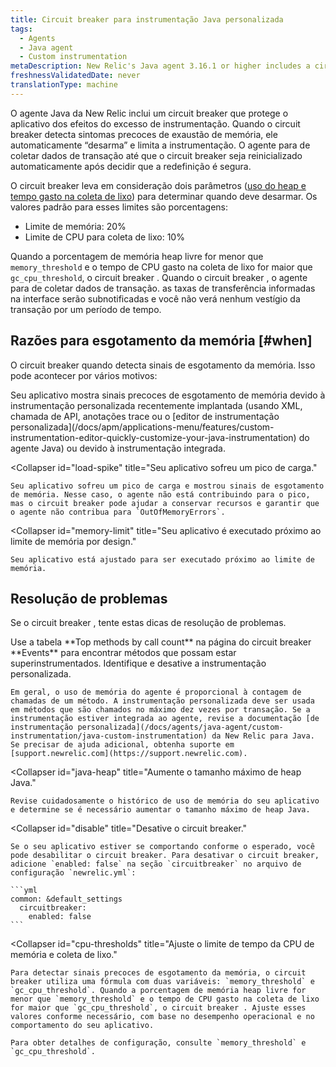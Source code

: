 ```yaml
---
title: Circuit breaker para instrumentação Java personalizada
tags:
  - Agents
  - Java agent
  - Custom instrumentation
metaDescription: New Relic's Java agent 3.16.1 or higher includes a circuit breaker that "trips" to protect apps from the effects of over-instrumentation.
freshnessValidatedDate: never
translationType: machine
---
```


O agente Java da New Relic inclui um circuit breaker que protege o aplicativo dos efeitos do excesso de instrumentação. Quando o circuit breaker detecta sintomas precoces de exaustão de memória, ele automaticamente “desarma” e limita a instrumentação. O agente para de coletar dados de transação até que o circuit breaker seja reinicializado automaticamente após decidir que a redefinição é segura.

O circuit breaker leva em consideração dois parâmetros ([uso do heap e tempo gasto na coleta de lixo](#cpu-thresholds)) para determinar quando deve desarmar. Os valores padrão para esses limites são porcentagens:

* Limite de memória: 20%
* Limite de CPU para coleta de lixo: 10%

Quando a porcentagem de memória heap livre for menor que `memory_threshold` e o tempo de CPU gasto na coleta de lixo for maior que `gc_cpu_threshold`, o circuit breaker . Quando o circuit breaker , o agente para de coletar dados de transação. as taxas de transferência informadas na interface <InlinePopover type="apm"/>serão subnotificadas e você não verá nenhum vestígio da transação por um período de tempo.

## Razões para esgotamento da memória [#when]

O circuit breaker quando detecta sinais de esgotamento da memória. Isso pode acontecer por vários motivos:

<CollapserGroup>
  <Collapser
    id="over-instrumented"
    title="Sua aplicação está superinstrumentada."
  >
    Seu aplicativo mostra sinais precoces de esgotamento de memória devido à instrumentação personalizada recentemente implantada (usando XML, chamada de API, anotações trace ou o [editor de instrumentação personalizada](/docs/apm/applications-menu/features/custom-instrumentation-editor-quickly-customize-your-java-instrumentation) do agente Java) ou devido à instrumentação integrada.
  </Collapser>

  <Collapser
    id="load-spike"
    title="Seu aplicativo sofreu um pico de carga."
  >
    Seu aplicativo sofreu um pico de carga e mostrou sinais de esgotamento de memória. Nesse caso, o agente não está contribuindo para o pico, mas o circuit breaker pode ajudar a conservar recursos e garantir que o agente não contribua para `OutOfMemoryErrors`.
  </Collapser>

  <Collapser
    id="memory-limit"
    title="Seu aplicativo é executado próximo ao limite de memória por design."
  >
    Seu aplicativo está ajustado para ser executado próximo ao limite de memória.
  </Collapser>
</CollapserGroup>

## Resolução de problemas

Se o circuit breaker , tente estas dicas de resolução de problemas.

<CollapserGroup>
  <Collapser
    id="disable"
    title="Identifique e desabilite a instrumentação."
  >
    Use a tabela <DNT>**Top methods by call count**</DNT> na página do circuit breaker <DNT>**Events**</DNT> para encontrar métodos que possam estar superinstrumentados. Identifique e desative a instrumentação personalizada.

    Em geral, o uso de memória do agente é proporcional à contagem de chamadas de um método. A instrumentação personalizada deve ser usada em métodos que são chamados no máximo dez vezes por transação. Se a instrumentação estiver integrada ao agente, revise a documentação [de instrumentação personalizada](/docs/agents/java-agent/custom-instrumentation/java-custom-instrumentation) da New Relic para Java. Se precisar de ajuda adicional, obtenha suporte em [support.newrelic.com](https://support.newrelic.com).
  </Collapser>

  <Collapser
    id="java-heap"
    title="Aumente o tamanho máximo de heap Java."
  >
    Revise cuidadosamente o histórico de uso de memória do seu aplicativo e determine se é necessário aumentar o tamanho máximo de heap Java.
  </Collapser>

  <Collapser
    id="disable"
    title="Desative o circuit breaker."
  >
    Se o seu aplicativo estiver se comportando conforme o esperado, você pode desabilitar o circuit breaker. Para desativar o circuit breaker, adicione `enabled: false` na seção `circuitbreaker` no arquivo de configuração `newrelic.yml`:

    ```yml
    common: &default_settings
      circuitbreaker:
        enabled: false
    ```
  </Collapser>

  <Collapser
    id="cpu-thresholds"
    title="Ajuste o limite de tempo da CPU de memória e coleta de lixo."
  >
    Para detectar sinais precoces de esgotamento da memória, o circuit breaker utiliza uma fórmula com duas variáveis: `memory_threshold` e `gc_cpu_threshold`. Quando a porcentagem de memória heap livre for menor que `memory_threshold` e o tempo de CPU gasto na coleta de lixo for maior que `gc_cpu_threshold`, o circuit breaker . Ajuste esses valores conforme necessário, com base no desempenho operacional e no comportamento do seu aplicativo.

    Para obter detalhes de configuração, consulte `memory_threshold` e `gc_cpu_threshold`.
  </Collapser>
</CollapserGroup>
